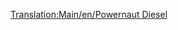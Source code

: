 [[Translation:Main/en/Powernaut Diesel]]{{Template:Поезда/Ru
|Image=[[File:en/Powernautdiesel.png]]
|Name=Powernaut Diesel
|Cost=£ 23437 (1171850 р.)
|Speed=152 км/ч (95 миль/ч)
|Weight=120 т
|Power=2000 л.с. (1492 кВт)
|Annual=£ 2056 (118900 р.)
|Designed=1977
|Lifespan=20 
|Capacity=нет
|Description=Ещё один тепловоз игрушечного климата, следующий шаг после [[Main/ru/Ploddyphut Diesel|Ploddyphut Diesel]].
|Real-life=Вымышленный
}}